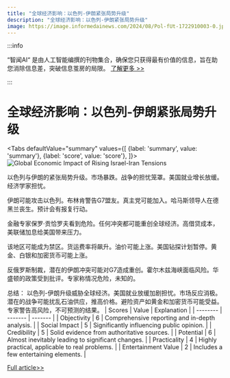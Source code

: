 ```yaml
---
title: "全球经济影响：以色列-伊朗紧张局势升级"
description: "全球经济影响：以色列-伊朗紧张局势升级"
image: https://image.informedainews.com/2024/08/Pol-fUt-1722910003-0.jpg
---
```



:::info

“智闻AI“ 是由人工智能编撰的刊物集合，确保您只获得最有价值的信息，旨在助您消除信息差，突破信息茧房的局限。  [了解更多 >>](/)

:::

# 全球经济影响：以色列-伊朗紧张局势升级


<Tabs
	defaultValue="summary"
	values={[
	{label: 'summary', value: 'summary'},
	{label: 'score', value: 'score'},
]}>
<TabItem value="summary">
<img
  src="https://image.informedainews.com/2024/08/Pol-fUt-1722910003-0.jpg"
  alt="Global Economic Impact of Rising Israel-Iran Tensions"
/>



以色列与伊朗的紧张局势升级。市场暴跌。战争的担忧笼罩。美国就业增长放缓。经济学家担忧。

伊朗可能攻击以色列。布林肯警告G7盟友。真主党可能加入。哈马斯领导人在德黑兰丧生。预计会有报复行动。

金融专家保罗·贡恰罗夫看到危险。任何冲突都可能重创全球经济。高借贷成本，美联储加息给美国带来压力。

该地区可能成为禁区。货运费率将飙升。油价可能上涨。美国钻探计划暂停。黄金、白银和加密货币可能上涨。

反俄罗斯制裁，潜在的伊朗冲突可能对G7造成重创。霍尔木兹海峡面临风险。华盛顿的政策受到批评。专家称情况危险，未知的。

总结：
以色列-伊朗升级威胁全球经济。美国就业放缓加剧担忧。市场反应消极。潜在的战争可能扰乱石油供应，推高价格。避险资产如黄金和加密货币可能受益。专家警告高风险，不可预测的结果。
</TabItem>
<TabItem value="score">
	| Scores     | Value   | Explanation |
	| -------- | ------- | ------- |
	| Objectivity  | 6    | Comprehensive reporting and in-depth analysis.    |
	| Social Impact | 5     | Significantly influencing public opinion.    |
	| Credibility    | 5    | Solid evidence from authoritative sources.    |
	| Potential    | 6    | Almost inevitably leading to significant changes.    |
	| Practicality    | 4    | Highly practical, applicable to real problems.    |
	| Entertainment Value    | 2    | Includes a few entertaining elements.    |
</TabItem>
</Tabs>

[Full article>>](https://sputniknews.com/20240805/how-israel-iran-escalation-may-break-the-back-of-global-economy-1119647612.html)
